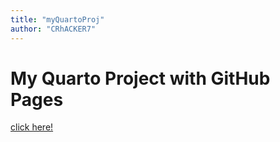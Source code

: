 ```yaml
---
title: "myQuartoProj"
author: "CRhACKER7"
---
```


# My Quarto Project with GitHub Pages
[click here!](https://github.com/CrHacker7/Quarto-project)